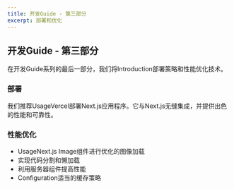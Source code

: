 ```yaml
---
title: 开发Guide - 第三部分
excerpt: 部署和优化
---
```


## 开发Guide - 第三部分

在开发Guide系列的最后一部分，我们将Introduction部署策略和性能优化技术。

### 部署

我们推荐UsageVercel部署Next.js应用程序。它与Next.js无缝集成，并提供出色的性能和可靠性。

### 性能优化

- UsageNext.js Image组件进行优化的图像加载
- 实现代码分割和懒加载
- 利用服务器组件提高性能
- Configuration适当的缓存策略
